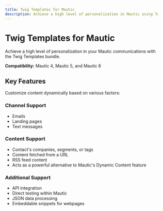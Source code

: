 ```yaml
---
title: Twig Templates for Mautic
description: Achieve a high level of personalization in Mautic using Twig Templates. Compatible with Mautic 4, 5, and 6.
---
```


# Twig Templates for Mautic

Achieve a high level of personalization in your Mautic communications with the Twig Templates bundle.

**Compatibility:** Mautic 4, Mautic 5, and Mautic 6

## Key Features

Customize content dynamically based on various factors:

### Channel Support
*   Emails
*   Landing pages
*   Text messages

### Content Support
*   Contact's companies, segments, or tags
*   Content fetched from a URL
*   RSS feed content
*   Acts as a powerful alternative to Mautic's Dynamic Content feature

### Additional Support
*   API integration
*   Direct testing within Mautic
*   JSON data processing
*   Embeddable snippets for webpages
